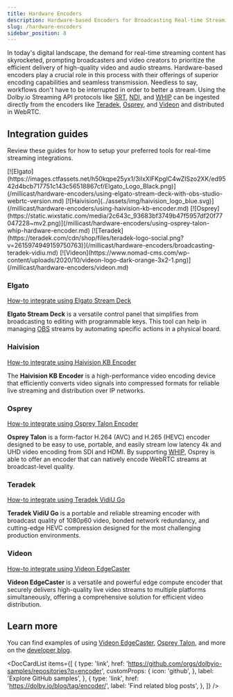 ```yaml
---
title: Hardware Encoders
description: Hardware-based Encoders for Broadcasting Real-time Streaming Content
slug: /hardware-encoders
sidebar_position: 8
---
```



In today's digital landscape, the demand for real-time streaming content has skyrocketed, prompting broadcasters and video creators to prioritize the efficient delivery of high-quality video and audio streams. Hardware-based encoders play a crucial role in this process with their offerings of superior encoding capabilities and seamless transmission. Needless to say, workflows don't have to be interrupted in order to better a stream. Using the Dolby.io Streaming API protocols like [SRT](/millicast/broadcast/using-srt.mdx), [NDI](/millicast/broadcast/using-ndi.md), and [WHIP](/millicast/broadcast/webrtc-whip.mdx) can be ingested directly from the encoders like [Teradek](/millicast/hardware-encoders/broadcasting-teradek-vidiu.md), [Osprey](/millicast/hardware-encoders/using-osprey-talon-whip-hardware-encoder.md), and [Videon](/millicast/hardware-encoders/videon.md) and distributed in WebRTC.

## Integration guides

Review these guides for how to setup your preferred tools for real-time streaming integrations.


<IconGrid>
  <IconGridButton large>
    [![Elgato](https://images.ctfassets.net/h50kqpe25yx1/3iIxXlFKpglC4wZISzo2XK/ed9542d4bcb717751c143c56518867cf/Elgato_Logo_Black.png)](/millicast/hardware-encoders/using-elgato-stream-deck-with-obs-studio-webrtc-version.md)
  </IconGridButton>
  <IconGridButton large>
    [![Haivision](../assets/img/haivision_logo_blue.svg)](/millicast/hardware-encoders/using-haivision-kb-encoder.md)
  </IconGridButton>
  <IconGridButton large>
    [![Osprey](https://static.wixstatic.com/media/2c643c_93683bf3749b47f5957df20f77047228~mv2.png)](/millicast/hardware-encoders/using-osprey-talon-whip-hardware-encoder.md)
  </IconGridButton>
  <IconGridButton large>
    [![Teradek](https://teradek.com/cdn/shop/files/teradek-logo-social.png?v=2615974949159750763)](/millicast/hardware-encoders/broadcasting-teradek-vidiu.md)
  </IconGridButton>
  <IconGridButton large>
    [![Videon](https://www.nomad-cms.com/wp-content/uploads/2020/10/videon-logo-dark-orange-3x2-1.png)](/millicast/hardware-encoders/videon.md)
  </IconGridButton>
</IconGrid>

### Elgato

[How-to integrate using Elgato Stream Deck](/millicast/hardware-encoders/using-elgato-stream-deck-with-obs-studio-webrtc-version.md)

**Elgato Stream Deck** is a versatile control panel that simplifies from broadcasting to editing with programmable keys. This tool can help in managing [OBS](/millicast/software-encoders/using-obs.md) streams by automating specific actions in a physical board.

### Haivision

[How-to integrate using Haivision KB Encoder](/millicast/hardware-encoders/using-haivision-kb-encoder.md)

The **Haivision KB Encoder** is a high-performance video encoding device that efficiently converts video signals into compressed formats for reliable live streaming and distribution over IP networks.

### Osprey

[How-to integrate using Osprey Talon Encoder](/millicast/using-osprey-talon-whip-hardware-encoder)

**Osprey Talon** is a form-factor H.264 (AVC) and H.265 (HEVC) encoder designed to be easy to use, portable, and easily stream low latency 4k and UHD video encoding from SDI and HDMI. By supporting [WHIP](/millicast/broadcast/webrtc-whip.mdx), Osprey is able to offer an encoder that can natively encode WebRTC streams at broadcast-level quality.

### Teradek

[How-to integrate using Teradek VidiU Go](/millicast/hardware-encoders/broadcasting-teradek-vidiu.md)

**Teradek VidiU Go** is a portable and reliable streaming encoder with broadcast quality of 1080p60 video, bonded network redundancy, and cutting-edge HEVC compression designed for the most challenging production environments.

### Videon

[How-to integrate using Videon EdgeCaster](/millicast/hardware-encoders/videon.md)

**Videon EdgeCaster** is a versatile and powerful edge compute encoder that securely delivers high-quality live video streams to multiple platforms simultaneously, offering a comprehensive solution for efficient video distribution.

## Learn more

You can find examples of using [Videon EdgeCaster](https://dolby.io/blog/unleash-superior-streaming-harnessing-dolby-io-streaming-api-and-videon-edgecaster-encoder-for-multi-bitrate-simulcasting/), [Osprey Talon](https://dolby.io/blog/webrtc-hardware-encoding-and-streaming/), and more on the [developer blog](https://dolby.io/blog/tag/encoder/).

<DocCardList
  items={[
    {
      type: 'link',
      href: 'https://github.com/orgs/dolbyio-samples/repositories?q=encoder',
      customProps: {
        icon: 'github',
      },
      label: 'Explore GitHub samples',
    },
    {
      type: 'link',
      href: 'https://dolby.io/blog/tag/encoder/',
      label: 'Find related blog posts',
    },
  ]}
/>
